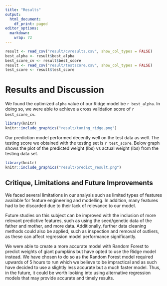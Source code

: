 ```yaml
---
title: "Results"
output:
  html_document:
    df_print: paged
editor_options:
  markdown:
    wrap: 72
---
```


```r
result <- read_csv("result/cvresults.csv", show_col_types = FALSE)
best_alpha <- result$best_alpha
best_score_cv <- result$best_score
result <- read_csv("result/testscore.csv", show_col_types = FALSE)
test_score <- result$test_score
```

# Results and Discussion

We found the optimized `alpha` value of our Ridge model be
`r best_alpha`. In doing so, we were able to achieve a cross validation
score of `r best_score_cv`.

```r
library(knitr)
knitr::include_graphics("result/tuning_ridge.png")
```

Our prediction model performed decently well on the test data as well.
The testing score we obtained with the testing set is `r test_score`.
Below graph shows the plot of the predicted weight (lbs) vs actual
weight (lbs) from the testing data set.

```r
library(knitr)
knitr::include_graphics("result/predict_result.png")
```

## Critique, Limitations and Future Improvements

We faced several limitations in our analysis such as limited types of features
available for feature engineering and modelling. In addition, many features had 
to be discarded due to their lack of relevance to our model.

Future studies on this subject can be improved with the inclusion of more relevant
predictive features, such as using the seed/genetic data of the father and mother,
and more data. Additionally, further data cleaning methods could
also be applied, such as inspection and removal of outliers, as these can affect 
regression model performance significantly.

We were able to create a more accurate model with Random Forest to
predict weights of giant pumpkins but have opted to use the Ridge model
instead. We have chosen to do so as the Random Forest model required
upwards of 5 hours to run which we believe to be impractical and as such
have decided to use a slightly less accurate but a much faster model. Thus,
in the future, it could be worth looking into using alternative regression
models that may provide accurate and timely results.
